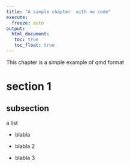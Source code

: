 ```yaml
---
title: "A simple chapter  with no code"
execute: 
  freeze: auto
output: 
  html_document:
   toc: true
   toc_float: true
---
```



This chapter is a simple example of qmd format

# section 1

## subsection

a list

* blabla

* blabla 2

* blabla 3
